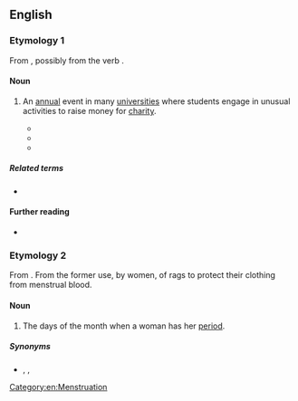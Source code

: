 {{also|rag-week}}
==English==

===Etymology 1===
From {{compound|rag|week|gloss1=university students society run for charitable fundraising|lang=en}}, possibly from the verb {{m|en|rag||tease; torment; banter}}.

====Noun====
{{en-noun}}

# {{lb|en|chiefly|British|and|Irish|student slang}} An [[annual]] event in many [[university|universities]] where students engage in unusual activities to raise money for [[charity]].
#* {{quote-news|date=January 6 1982|author=B.A. Young|work=[[w:The Financial Times|The Financial Times]]section=section 1|page=9|passage=The only acting that looks like anything but '''rag week''' at a bad university is by Billy Hartman as a private detective.}}
#* {{quote-book|year=1987|author=Terry Pratchett|title=Mort|page=222|passage=Worse than that, too, during '''Rag Week''' when the drink flowed quickly and the privy seemes too far to stagger.}}
#* {{quote-magazine|author=John Thaxter|title=Tower of Bagel|work=The Stage|date=December 19 2002|page=15|passage=In truth the gags seldom rise above the level of an undergraduate '''Rag Week''' but speed, quickchange wigs and sheer chutzpah from Russell Bentley, pretty blonde Marianne Levy, Joel Brookes and Teddy Lawrence give wicked twists to such as 'Richard and Judaism', a Who Wants to be a Millionaire? contestant whose phone-a-friend is his argumentative Jewish mother, a wondering 'Wandering Jew' and a savage Shylock rehearsal scene.}}

=====Related terms=====
* {{l|en|rag day}}

====Further reading====
* {{pedia|Rag (student society)}}

===Etymology 2===
From {{compound|rag|week|gloss1=piece of old cloth|lang=en}}. From the former use, by women, of rags to protect their clothing from menstrual blood.

====Noun====
{{en-noun}}

# {{lb|en|British slang|coarse}} The days of the month when a woman has her [[period]].
#: {{ux|en|I wouldn't bother trying to [[get off with]] her &ndash; it's '''rag week'''.}}

=====Synonyms=====
* {{l|en|menstrual period}}, {{l|en|monthly friend}}, {{l|en|monthly visitor}}

[[Category:en:Menstruation]]